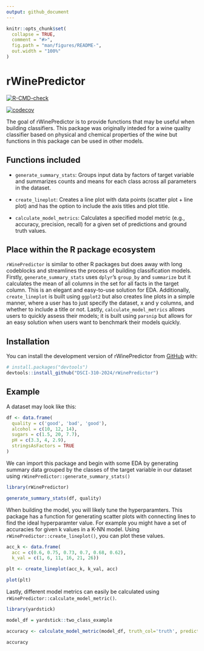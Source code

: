 ```yaml
---
output: github_document
---
```


<!-- README.md is generated from README.Rmd. Please edit that file -->

```r
knitr::opts_chunk$set(
  collapse = TRUE,
  comment = "#>",
  fig.path = "man/figures/README-",
  out.width = "100%"
)
```

# rWinePredictor

<!-- badges: start -->
[![R-CMD-check](https://github.com/sidahuja1/rWinePredictor/actions/workflows/R-CMD-check.yaml/badge.svg)](https://github.com/sidahuja1/rWinePredictor/actions/workflows/R-CMD-check.yaml)

[![codecov](https://codecov.io/gh/DSCI-310-2024/rWinePredictor/graph/badge.svg?token=K8G37Cc9ZX)](https://codecov.io/gh/DSCI-310-2024/rWinePredictor)
<!-- badges: end -->

The goal of rWinePredictor is to provide functions that may be useful when building classifiers. This package was originally inteded for a wine quality classifier based on physical and chemical properties of the wine but functions in this package can be used in other models.

## Functions included 

- `generate_summary_stats`: Groups input data by factors of target variable and summarizes counts and means for each class across all parameters in the dataset.

- `create_lineplot`: Creates a line plot with data points (scatter plot + line plot) and has the option to include the axis titles and plot title.

- `calculate_model_metrics`: Calculates a specified model metric (e.g., accuracy, precision, recall) for a given set of predictions and ground truth values.

## Place within the R package ecosystem

`rWinePredictor` is similar to other R packages but does away with long codeblocks and streamlines the process of building classification models. Firstly, `generate_summary_stats` uses `dplyr`’s `group_by` and `summarize` but it calculates the mean of all columns in the set for all facts in the target column. This is an elegant and easy-to-use solution for EDA. Additionally, `create_lineplot` is built using `ggplot2` but also creates line plots in a simple manner, where a user has to just specify the dataset, x and y columns, and whether to include a title or not. Lastly, `calculate_model_metrics` allows users to quickly assess their models; it is built using `parsnip` but allows for an easy solution when users want to benchmark their models quickly.

## Installation

You can install the development version of rWinePredictor from [GitHub](https://github.com/) with:

``` r
# install.packages("devtools")
devtools::install_github("DSCI-310-2024/rWinePredictor")
```

## Example

A dataset may look like this: 

```r
df <- data.frame(
  quality = c('good', 'bad', 'good'),
  alcohol = c(10, 12, 14),
  sugars = c(1.5, 20, 7.7),
  pH = c(3.3, 4, 2.9),
  stringsAsFactors = TRUE
)
```

We can import this package and begin with some EDA by generating summary data grouped by the classes of the target variable in our dataset using `rWinePredictor::generate_summary_stats()`

```r
library(rWinePredictor)

generate_summary_stats(df, quality)
```

When building the model, you will likely tune the hyperparamters. This package has a function for generating scatter plots with connecting lines to find the ideal hyperparamter value. For example you might have a set of accuracies for given k values in a K-NN model. Using `rWinePredictor::create_lineplot()`, you can plot these values.

```r
acc_k <- data.frame(
  acc = c(0.6, 0.75, 0.73, 0.7, 0.68, 0.62),
  k_val = c(1, 6, 11, 16, 21, 26))

plt <- create_lineplot(acc_k, k_val, acc)

plot(plt)
```

Lastly, different model metrics can easily be calculated using `rWinePredictor::calculate_model_metric()`.

```r
library(yardstick)

model_df = yardstick::two_class_example

accuracy <- calculate_model_metric(model_df, truth_col='truth', predictions_col='predicted', metric="accuracy")

accuracy
```
